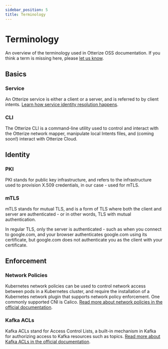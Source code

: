 ```yaml
---
sidebar_position: 5
title: Terminology
---
```


# Terminology

An overview of the terminology used in Otterize OSS documentation.
If you think a term is missing here, please [let us know](https://github.com/otterize/docs/issues/new).

## Basics

### Service
An Otterize service is either a client or a server, and is referred to by client intents. [Learn how service identity resolution happens](/service-identities).

### CLI
The Otterize CLI is a command-line utility used to control and interact with the Otterize network mapper, manipulate local Intents files, and (coming soon!) interact with Otterize Cloud.

## Identity

### PKI
PKI stands for public key infrastructure, and refers to the infrastructure used to provision X.509 credentials, in our case - used for mTLS.

### mTLS
mTLS stands for mutual TLS, and is a form of TLS where both the client and server are authenticated - or in other words, TLS with mutual authentication.

In regular TLS, only the server is authenticated - such as when you connect to google.com, and your browser authenticates google.com using its certificate, but google.com does not authenticate you as the client with your certificate.

## Enforcement

### Network Policies
Kubernetes network policies can be used to control network access between pods in a Kubernetes cluster, and require the installation of a Kubernetes network plugin that supports network policy enforcement. One commonly supported CNI is Calico. [Read more about network policies in the official documentation](https://kubernetes.io/docs/concepts/services-networking/network-policies/).

### Kafka ACLs
Kafka ACLs stand for Access Control Lists, a built-in mechanism in Kafka for authorizing access to Kafka resources such as topics. [Read more about Kafka ACLs in the official documentation](https://docs.confluent.io/platform/current/kafka/authorization.html#authorization-using-acls).